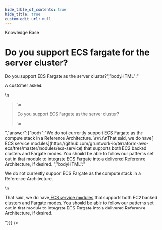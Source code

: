 ```yaml
---
hide_table_of_contents: true
hide_title: true
custom_edit_url: null
---
```



<CenterLayout>
<span className="searchCategory">Knowledge Base</span>
<h1>Do you support ECS fargate for the server cluster?</h1>
<GitHub discussion={{"id":"D_kwDOF8slf84AOBz2","number":47,"author":{"login":"zackproser"},"title":"Do you support ECS fargate for the server cluster?","body":"A customer asked: \r\n\r\n> Do you support ECS Fargate as the server cluster?","bodyHTML":"<p dir=\"auto\">A customer asked:</p>\n<blockquote>\n<p dir=\"auto\">Do you support ECS Fargate as the server cluster?</p>\n</blockquote>","answer":{"body":"We do not currently support ECS Fargate as the compute stack in a Reference Architecture. \r\n\r\nThat said, we do have[ ECS service modules](https://github.com/gruntwork-io/terraform-aws-ecs/tree/master/modules/ecs-service) that supports both EC2 backed clusters and Fargate modes.  You should be able to follow our patterns set out in that module to integrate ECS Fargate into a delivered Reference Architecture, if desired. ","bodyHTML":"<p dir=\"auto\">We do not currently support ECS Fargate as the compute stack in a Reference Architecture.</p>\n<p dir=\"auto\">That said, we do have<a href=\"https://github.com/gruntwork-io/terraform-aws-ecs/tree/master/modules/ecs-service\"> ECS service modules</a> that supports both EC2 backed clusters and Fargate modes.  You should be able to follow our patterns set out in that module to integrate ECS Fargate into a delivered Reference Architecture, if desired.</p>"}}} />

</CenterLayout>
  

<!-- ##DOCS-SOURCER-START
{
  "sourcePlugin": "github-discussions",
  "hash": "78537ac06fca3811b234b0beddb3a43b"
}
##DOCS-SOURCER-END -->
